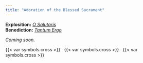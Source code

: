 ```yaml
---
title: "Adoration of the Blessed Sacrament"
---
```


**Explosition:** [*O Salutaris*](https://www.youtube.com/watch?v=q09VE8-kkt4)  
**Benediction:** [*Tantum Ergo*](https://www.youtube.com/watch?v=3g71OCa4tkY)  

*Coming soon.*

::: {.centered}
{{< var symbols.cross >}} &nbsp; {{< var symbols.cross >}} &nbsp; {{< var symbols.cross >}}
:::
